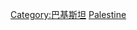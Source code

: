 {{Catnav|頁面分類|地理|国家|按國家分類|各國軍事|亚洲各国军事}}
{{Catnav|頁面分類|各種主題的頁面分類|按國家分類|各國軍事|亚洲各国军事}}
{{Catnav|頁面分類|地理|国家|亚洲国家|巴基斯坦}}

{{Commons category|Military of Pakistan}}

[[Category:巴基斯坦|Category:巴基斯坦]]
[[Category:亚洲各国军事|Palestine]]